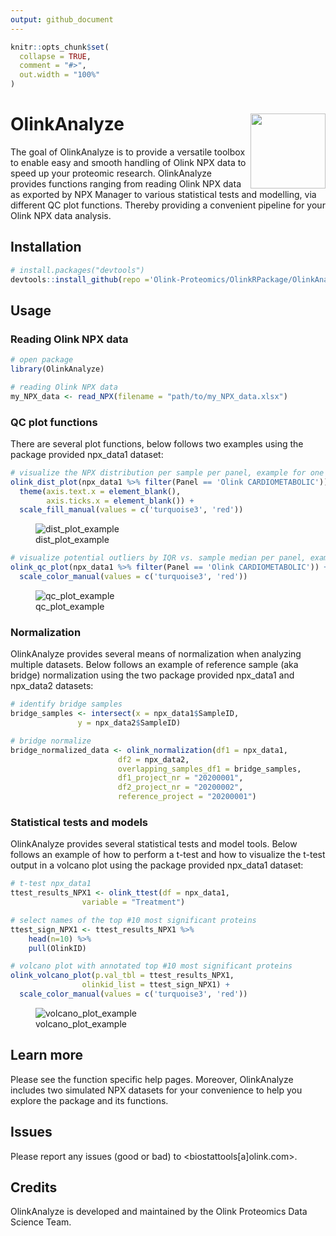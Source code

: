 ```yaml
---
output: github_document
---
```


<!-- README.md is generated from README.Rmd. Please edit that file -->

```r
knitr::opts_chunk$set(
  collapse = TRUE,
  comment = "#>",
  out.width = "100%"
)
```


# OlinkAnalyze <img src="man/figures/OlinkAnalyze_target_hexagon.png" align="right" width="120" />

The goal of OlinkAnalyze is to provide a versatile toolbox to enable easy and smooth handling of Olink NPX data to speed up your proteomic research. OlinkAnalyze provides functions ranging from reading Olink NPX data as exported by NPX Manager to various statistical tests and modelling, via different QC plot functions. Thereby providing a convenient pipeline for your Olink NPX data analysis.

## Installation

``` r
# install.packages("devtools")
devtools::install_github(repo ='Olink-Proteomics/OlinkRPackage/OlinkAnalyze')
```
## Usage
### Reading Olink NPX data

```r
# open package
library(OlinkAnalyze)

# reading Olink NPX data 
my_NPX_data <- read_NPX(filename = "path/to/my_NPX_data.xlsx")
```

### QC plot functions

There are several plot functions, below follows two examples using the package provided npx_data1 dataset:

```r
# visualize the NPX distribution per sample per panel, example for one panel
olink_dist_plot(npx_data1 %>% filter(Panel == 'Olink CARDIOMETABOLIC')) +
  theme(axis.text.x = element_blank(),
        axis.ticks.x = element_blank()) +
  scale_fill_manual(values = c('turquoise3', 'red'))
```

![dist_plot_example](man/figures/example_distplot.png)

```r
# visualize potential outliers by IQR vs. sample median per panel, example for one panel
olink_qc_plot(npx_data1 %>% filter(Panel == 'Olink CARDIOMETABOLIC')) +
  scale_color_manual(values = c('turquoise3', 'red'))
```

![qc_plot_example](man/figures/example_qcplot.png)

### Normalization

OlinkAnalyze provides several means of normalization when analyzing multiple datasets. Below follows an example of reference sample (aka bridge) normalization using the two package provided npx_data1 and npx_data2 datasets:

```r
# identify bridge samples
bridge_samples <- intersect(x = npx_data1$SampleID,
			   y = npx_data2$SampleID)

# bridge normalize
bridge_normalized_data <- olink_normalization(df1 = npx_data1,
					    df2 = npx_data2,
					    overlapping_samples_df1 = bridge_samples,
					    df1_project_nr = "20200001",
					    df2_project_nr = "20200002",
					    reference_project = "20200001")
```

### Statistical tests and models

OlinkAnalyze provides several statistical tests and model tools. Below follows an example of how to perform a t-test and how to visualize the t-test output in a volcano plot using the package provided npx_data1 dataset:

```r
# t-test npx_data1
ttest_results_NPX1 <- olink_ttest(df = npx_data1,
				variable = "Treatment")

# select names of the top #10 most significant proteins
ttest_sign_NPX1 <- ttest_results_NPX1 %>%
	head(n=10) %>%
	pull(OlinkID)

# volcano plot with annotated top #10 most significant proteins
olink_volcano_plot(p.val_tbl = ttest_results_NPX1,
				olinkid_list = ttest_sign_NPX1) +
  scale_color_manual(values = c('turquoise3', 'red'))
```

![volcano_plot_example](man/figures/example_volcanoplot.png)

## Learn more
Please see the function specific help pages. Moreover, OlinkAnalyze includes two simulated NPX datasets for your convenience to help you explore the package and its functions.

## Issues
Please report any issues (good or bad) to <biostattools[a]olink.com>.

## Credits
OlinkAnalyze is developed and maintained by the Olink Proteomics Data Science Team.


